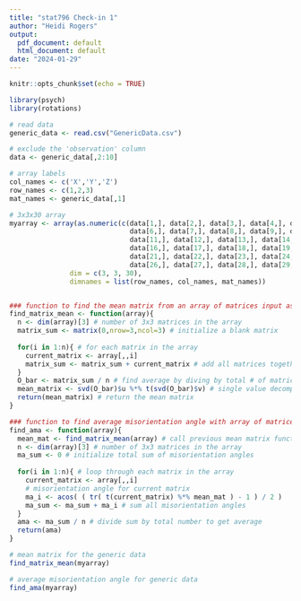 ```yaml
---
title: "stat796 Check-in 1"
author: "Heidi Rogers"
output:
  pdf_document: default
  html_document: default
date: "2024-01-29"
---
```


```r
knitr::opts_chunk$set(echo = TRUE)
```

```r
library(psych)
library(rotations)

# read data
generic_data <- read.csv("GenericData.csv")

# exclude the 'observation' column
data <- generic_data[,2:10]

# array labels
col_names <- c('X','Y','Z')
row_names <- c(1,2,3)
mat_names <- generic_data[,1]

# 3x3x30 array
myarray <- array(as.numeric(c(data[1,], data[2,], data[3,], data[4,], data[5,],
                              data[6,], data[7,], data[8,], data[9,], data[10,],
                              data[11,], data[12,], data[13,], data[14,], data[15,],
                              data[16,], data[17,], data[18,], data[19,], data[20,],
                              data[21,], data[22,], data[23,], data[24,], data[25,],
                              data[26,], data[27,], data[28,], data[29,], data[30,])), 
               dim = c(3, 3, 30),
               dimnames = list(row_names, col_names, mat_names))


### function to find the mean matrix from an array of matrices input as "array"
find_matrix_mean <- function(array){
  n <- dim(array)[3] # number of 3x3 matrices in the array
  matrix_sum <- matrix(0,nrow=3,ncol=3) # initialize a blank matrix
  
  for(i in 1:n){ # for each matrix in the array
    current_matrix <- array[,,i]
    matrix_sum <- matrix_sum + current_matrix # add all matrices together
  }
  O_bar <- matrix_sum / n # find average by diving by total # of matrices
  mean_matrix <- svd(O_bar)$u %*% t(svd(O_bar)$v) # single value decomposition
  return(mean_matrix) # return the mean matrix
}

### function to find average misorientation angle with array of matrices input as "array"
find_ama <- function(array){
  mean_mat <- find_matrix_mean(array) # call previous mean matrix function
  n <- dim(array)[3] # number of 3x3 matrices in the array
  ma_sum <- 0 # initialize total sum of misorientation angles
  
  for(i in 1:n){ # loop through each matrix in the array
    current_matrix <- array[,,i]
    # misorientation angle for current matrix
    ma_i <- acos( ( tr( t(current_matrix) %*% mean_mat ) - 1 ) / 2 )
    ma_sum <- ma_sum + ma_i # sum all misorientation angles
  }
  ama <- ma_sum / n # divide sum by total number to get average 
  return(ama)
}
```

```r
# mean matrix for the generic data
find_matrix_mean(myarray)

# average misorientation angle for generic data
find_ama(myarray)
```
